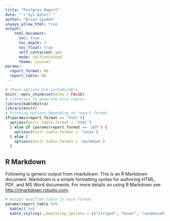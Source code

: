 ```yaml
---
title: "Postgres Report"
date: "`r Sys.Date()`"
author: "Brian Syzdek"
always_allow_html: true
output: 
    html_document:
      toc: true
      toc_depth: 3
      toc_float: true
      self_contained: yes
      mode: selfcontained
      theme: journal
params:
  report_format: NA
  report_table: NA
---
```


```r
# These options are customizable
knitr::opts_chunk$set(echo = FALSE)
# Libraries to generate nice tables
library(kableExtra)
library(knitr)
# Printing options depending on report format
if(params$report_format == 'html'){
  options(knitr.table.format = 'html')
  } else if (params$report_format == 'pdf') {
    options(knitr.table.format = 'latex')
  } else {
    options(knitr.table.format = 'markdown')
  }
```

## R Markdown
Following is generic output from rmarkdown:
This is an R Markdown document. Markdown is a simple formatting syntax for authoring HTML, PDF, and MS Word documents. For more details on using R Markdown see <http://rmarkdown.rstudio.com>.

```r
# Output modified table in nice format
params$report_table %>% 
  kable() %>% 
  kable_styling(.,bootstrap_options = c("striped", "hover", "condensed", "responsive"))
```

